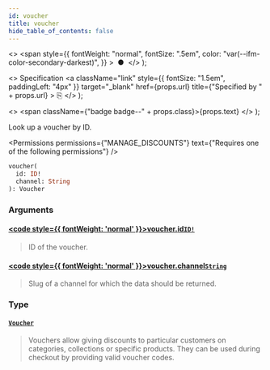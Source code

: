 ```yaml
---
id: voucher
title: voucher
hide_table_of_contents: false
---
```


  <>
    <span
      style={{
        fontWeight: "normal",
        fontSize: ".5em",
        color: "var(--ifm-color-secondary-darkest)",
      }}
    >
      &nbsp;●&nbsp;
    </span>
  </>
);

  <>
    Specification
    <a
      className="link"
      style={{ fontSize: "1.5em", paddingLeft: "4px" }}
      target="\_blank"
      href={props.url}
      title={"Specified by " + props.url}
    >
      ⎘
    </a>
  </>
);

  <>
    <span className={"badge badge--" + props.class}>{props.text}</span>
  </>
);

Look up a voucher by ID.

<Permissions
  permissions={"MANAGE_DISCOUNTS"}
  text={"Requires one of the following permissions"}
/>

```graphql
voucher(
  id: ID!
  channel: String
): Voucher
```

### Arguments

#### [<code style={{ fontWeight: 'normal' }}>voucher.<b>id</b></code>](#)<Bullet />[`ID!`](../../../api-reference/miscellaneous/scalars/id) <Badge class="secondary" text="non-null"/> <Badge class="secondary" text="scalar"/> <Badge class="secondary" text="miscellaneous"/>

> ID of the voucher.

#### [<code style={{ fontWeight: 'normal' }}>voucher.<b>channel</b></code>](#)<Bullet />[`String`](../../../api-reference/miscellaneous/scalars/string) <Badge class="secondary" text="scalar"/> <Badge class="secondary" text="miscellaneous"/>

> Slug of a channel for which the data should be returned.

### Type

#### [`Voucher`](../../../api-reference/discounts/objects/voucher) <Badge class="secondary" text="object"/> <Badge class="secondary" text="discounts"/>

> Vouchers allow giving discounts to particular customers on categories, collections or specific products. They can be used during checkout by providing valid voucher codes.


